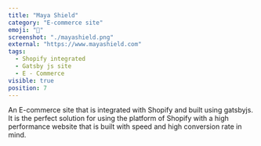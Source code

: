 ```yaml
---
title: "Maya Shield"
category: "E-commerce site"
emoji: "🛒"
screenshot: "./mayashield.png"
external: "https://www.mayashield.com"
tags:
  - Shopify integrated
  - Gatsby js site
  - E - Commerce
visible: true
position: 7
---
```


An E-commerce site that is integrated with Shopify and built using gatsbyjs.
It is the perfect solution for using the platform of Shopify with a high performance website that is built with speed and high conversion rate in mind.
